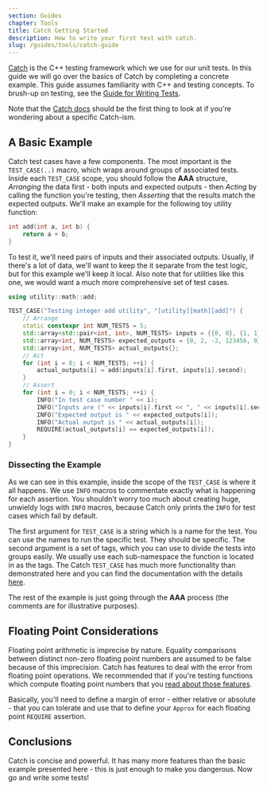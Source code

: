 ```yaml
---
section: Guides
chapter: Tools
title: Catch Getting Started
description: How to write your first test with catch.
slug: /guides/tools/catch-guide
---
```


[Catch](https://github.com/catchorg/Catch2) is the C++ testing framework which we use for our unit tests. In this guide we will go over the basics of Catch by completing a concrete example. This guide assumes familiarity with C++ and testing concepts. To brush-up on testing, see the [Guide for Writing Tests](/guides/general/writing-tests).

Note that the [Catch docs](https://github.com/catchorg/Catch2/tree/devel/docs) should be the first thing to look at if you're wondering about a specific Catch-ism.

## A Basic Example

Catch test cases have a few components. The most important is the `TEST_CASE(..)` macro, which wraps around groups of associated tests. Inside each `TEST_CASE` scope, you should follow the **AAA** structure, _Arranging_ the data first - both inputs and expected outputs - then _Acting_ by calling the function you're testing, then _Asserting_ that the results match the expected outputs. We'll make an example for the following toy utility function:

```cpp
int add(int a, int b) {
    return a + b;
}
```

To test it, we'll need pairs of inputs and their associated outputs. Usually, if there's a lot of data, we'll want to keep the it separate from the test logic, but for this example we'll keep it local. Also note that for utilities like this one, we would want a much more comprehensive set of test cases.

```cpp
using utility::math::add;

TEST_CASE("Testing integer add utility", "[utility][math][add]") {
    // Arrange
    static constexpr int NUM_TESTS = 5;
    std::array<std::pair<int, int>, NUM_TESTS> inputs = {{0, 0}, {1, 1}, {-1, -1}, {123000, 456}, {-1000, 1000}};
    std::array<int, NUM_TESTS> expected_outputs = {0, 2, -2, 123456, 0};
    std::array<int, NUM_TESTS> actual_outputs{};
    // Act
    for (int i = 0; i < NUM_TESTS; ++i) {
        actual_outputs[i] = add(inputs[i].first, inputs[i].second);
    }
    // Assert
    for (int i = 0; i < NUM_TESTS; ++i) {
        INFO("In test case number " << i);
        INFO("Inputs are (" << inputs[i].first << ", " << inputs[i].second << ")");
        INFO("Expected output is " << expected_outputs[i]);
        INFO("Actual output is " << actual_outputs[i]);
        REQUIRE(actual_outputs[i] == expected_outputs[i]);
    }
}
```

### Dissecting the Example

As we can see in this example, inside the scope of the `TEST_CASE` is where it all happens. We use `INFO` macros to commentate exactly what is happening for each assertion. You shouldn't worry too much about creating huge, unwieldy logs with `INFO` macros, because Catch only prints the `INFO` for test cases which fail by default.

The first argument for `TEST_CASE` is a string which is a name for the test. You can use the names to run the specific test. They should be specific. The second argument is a set of tags, which you can use to divide the tests into groups easily. We usually use each sub-namespace the function is located in as the tags. The Catch `TEST_CASE` has much more functionality than demonstrated here and you can find the documentation with the details [here](https://github.com/catchorg/Catch2/blob/devel/docs/test-cases-and-sections.md).

The rest of the example is just going through the **AAA** process (the comments are for illustrative purposes).

## Floating Point Considerations

Floating point arithmetic is imprecise by nature. Equality comparisons between distinct non-zero floating point numbers are assumed to be false because of this imprecision. Catch has features to deal with the error from floating point operations. We recommended that if you're testing functions which compute floating point numbers that you [read about those features](https://github.com/catchorg/Catch2/blob/devel/docs/assertions.md#floating-point-comparisons).

Basically, you'll need to define a margin of error - either relative or absolute - that you can tolerate and use that to define your `Approx` for each floating point `REQUIRE` assertion.

## Conclusions

Catch is concise and powerful. It has many more features than the basic example presented here - this is just enough to make you dangerous. Now go and write some tests!
